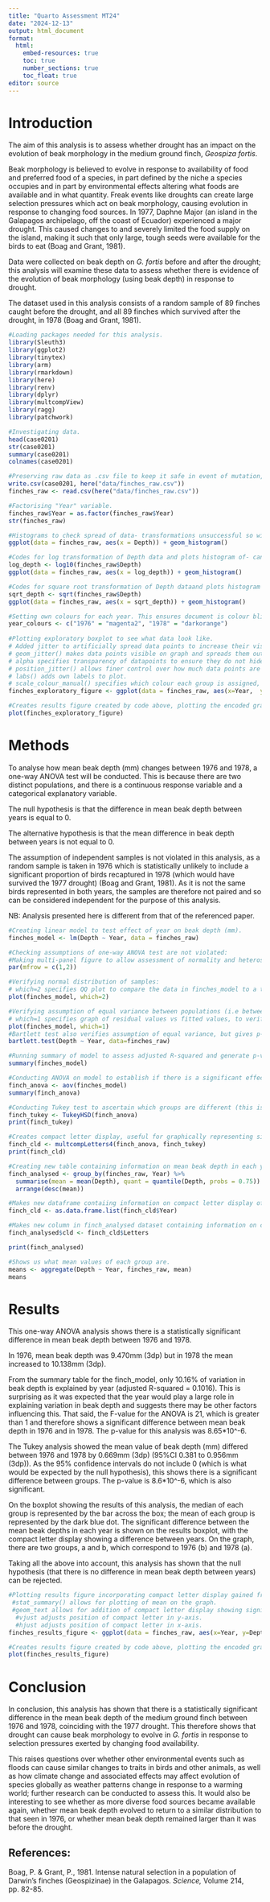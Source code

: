 ```yaml
---
title: "Quarto Assessment MT24"
date: "2024-12-13"
output: html_document
format: 
  html: 
    embed-resources: true
    toc: true
    number_sections: true
    toc_float: true
editor: source
---
```


# Introduction

The aim of this analysis is to assess whether drought has an impact on the evolution of beak morphology in the medium ground finch, *Geospiza fortis*.

Beak morphology is believed to evolve in response to availability of food and preferred food of a species, in part defined by the niche a species occupies and in part by environmental effects altering what foods are available and in what quantity.
Freak events like droughts can create large selection pressures which act on beak morphology, causing evolution in response to changing food sources.
In 1977, Daphne Major (an island in the Galapagos archipelago, off the coast of Ecuador) experienced a major drought.
This caused changes to and severely limited the food supply on the island, making it such that only large, tough seeds were available for the birds to eat (Boag and Grant, 1981).

Data were collected on beak depth on *G. fortis* before and after the drought; this analysis will examine these data to assess whether there is evidence of the evolution of beak morphology (using beak depth) in response to drought.

The dataset used in this analysis consists of a random sample of 89 finches caught before the drought, and all 89 finches which survived after the drought, in 1978 (Boag and Grant, 1981).

```r
#Loading packages needed for this analysis.
library(Sleuth3) 
library(ggplot2) 
library(tinytex) 
library(arm) 
library(rmarkdown)
library(here)
library(renv)
library(dplyr)
library(multcompView)
library(ragg)
library(patchwork)
```

```r
#Investigating data.
head(case0201)
str(case0201)
summary(case0201)
colnames(case0201)

#Preserving raw data as .csv file to keep it safe in event of mutation, and making new data frame which can be modified as necessary.
write.csv(case0201, here("data/finches_raw.csv"))
finches_raw <- read.csv(here("data/finches_raw.csv"))

#Factorising "Year" variable.
finches_raw$Year = as.factor(finches_raw$Year)
str(finches_raw)

#Histograms to check spread of data- transformations unsuccessful so will use untransformed data.
ggplot(data = finches_raw, aes(x = Depth)) + geom_histogram()

#Codes for log transformation of Depth data and plots histogram of- can see this transformation made data more left-skewed.
log_depth <- log10(finches_raw$Depth)
ggplot(data = finches_raw, aes(x = log_depth)) + geom_histogram()

#Codes for square root transformation of Depth dataand plots histogram of- can see this transformation also made data more left-skewed.
sqrt_depth <- sqrt(finches_raw$Depth)
ggplot(data = finches_raw, aes(x = sqrt_depth)) + geom_histogram()
```

```r
#Setting own colours for each year. This ensures document is colour blind friendly, increasing document accessibility, and more reproducible (as this makes sure each year is always represented by the same colour when colour is specified).
year_colours <- c("1976" = "magenta2", "1978" = "darkorange")
         
#Plotting exploratory boxplot to see what data look like. 
# Added jitter to artificially spread data points to increase their visibility, with random      seed to ensure jitter is the same every time.
# geom_jitter() makes data points visible on graph and spreads them out. 
# alpha specifies transparency of datapoints to ensure they do not hide graph.
# position_jitter() allows finer control over how much data points are spread by. Seed makes     figure more reproducible by specifying how data points spread in the same way every time.
# labs() adds own labels to plot. 
# scale_colour_manual() specifies which colour each group is assigned, based on year_colours      coded above.
finches_exploratory_figure <- ggplot(data = finches_raw, aes(x=Year,  y=Depth, group = Year)) + geom_boxplot(aes(color = Year)) + geom_jitter(aes(color = Year), alpha = 0.25, position = position_jitter(width = 0.2, seed=0)) + labs (x= "Year", y = "Beak depth (mm)") + scale_colour_manual(values = year_colours) 

#Creates results figure created by code above, plotting the encoded graph.
plot(finches_exploratory_figure)
```

# Methods

To analyse how mean beak depth (mm) changes between 1976 and 1978, a one-way ANOVA test will be conducted.
This is because there are two distinct populations, and there is a continuous response variable and a categorical explanatory variable.

The null hypothesis is that the difference in mean beak depth between years is equal to 0.

The alternative hypothesis is that the mean difference in beak depth between years is not equal to 0.

The assumption of independent samples is not violated in this analysis, as a random sample is taken in 1976 which is statistically unlikely to include a significant proportion of birds recaptured in 1978 (which would have survived the 1977 drought) (Boag and Grant, 1981). As it is not the same birds represented in both years, the samples are therefore not paired and so can be considered independent for the purpose of this analysis. 

NB: Analysis presented here is different from that of the referenced paper.

```r

#Creating linear model to test effect of year on beak depth (mm).
finches_model <- lm(Depth ~ Year, data = finches_raw)

#Checking assumptions of one-way ANOVA test are not violated:
#Making multi-panel figure to allow assessment of normality and heteroscedascity of model using par() function.
par(mfrow = c(1,2))

#Verifying normal distribution of samples:
# which=2 specifies QQ plot to compare the data in finches_model to a theoretical normal dataset, to verify data is normally distributed. As points mostly lie on straight line, can assume this sample is normally distributed.
plot(finches_model, which=2)

#Verifying assumption of equal variance between populations (i.e between 1976 and 1978), ensuring homoscedasicity.
# which=1 specifies graph of residual values vs fitted values, to verify population variances are equal between samples.
plot(finches_model, which=1)
#Bartlett test also verifies assumption of equal variance, but gives p-value. In this case, p=0.2144 and 0.2144 > 0.05 therefore equal variance between populations and assumption is not violated.
bartlett.test(Depth ~ Year, data=finches_raw)

#Running summary of model to assess adjusted R-squared and generate p-value and F-values..
summary(finches_model)
```

```r
#Conducting ANOVA on model to establish if there is a significant effect of year on beak depth. Produces anova table.
finch_anova <- aov(finches_model)
summary(finch_anova)

#Conducting Tukey test to ascertain which groups are different (this is already known but necessary for subsequent code). Produces Tukey post-hoc multiple comparisons table.
finch_tukey <- TukeyHSD(finch_anova)
print(finch_tukey)

#Creates compact letter display, useful for graphically representing significant differences between groups.
finch_cld <- multcompLetters4(finch_anova, finch_tukey)
print(finch_cld)

#Creating new table containing information on mean beak depth in each year, the 3rd quantile of each group and what compact letter each group belongs to.
finch_analysed <- group_by(finches_raw, Year) %>% 
  summarise(mean = mean(Depth), quant = quantile(Depth, probs = 0.75)) %>% 
  arrange(desc(mean))

#Makes new dataframe contaiing information on compact letter display of each group.
finch_cld <- as.data.frame.list(finch_cld$Year)

#Makes new column in finch_analysed dataset containing information on compact letter display for each group (1976 or 1978)
finch_analysed$cld <- finch_cld$Letters

print(finch_analysed)

#Shows us what mean values of each group are.
means <- aggregate(Depth ~ Year, finches_raw, mean)
means
```

# Results

This one-way ANOVA analysis shows there is a statistically significant difference in mean beak depth between 1976 and 1978.

In 1976, mean beak depth was 9.470mm (3dp) but in 1978 the mean increased to 10.138mm (3dp).

From the summary table for the finch_model, only 10.16% of variation in beak depth is explained by year (adjusted R-squared = 0.1016).
This is surprising as it was expected that the year would play a large role in explaining variation in beak depth and suggests there may be other factors influencing this.
That said, the F-value for the ANOVA is 21, which is greater than 1 and therefore shows a significant difference between mean beak depth in 1976 and in 1978.
The p-value for this analysis was 8.65\*10\^-6.

The Tukey analysis showed the mean value of beak depth (mm) differed between 1976 and 1978 by 0.669mm (3dp) (95%CI 0.381 to 0.956mm (3dp)).
As the 95% confidence intervals do not include 0 (which is what would be expected by the null hypothesis), this shows there is a significant difference between groups.
The p-value is 8.6\*10\^-6, which is also significant.

On the boxplot showing the results of this analysis, the median of each group is represented by the bar across the box; the mean of each group is represented by the dark blue dot.
The significant difference between the mean beak depths in each year is shown on the results boxplot, with the compact letter display showing a difference between years.
On the graph, there are two groups, a and b, which correspond to 1976 (b) and 1978 (a).

Taking all the above into account, this analysis has shown that the null hypothesis (that there is no difference in mean beak depth between years) can be rejected.

```r

#Plotting results figure incorporating compact letter display gained from analysis. Code is similar to that for exploratory figure but have added code to show mean of each group and compact letter display for each group on graph. Raw data is not shown on this figure as this is an explanatory figure showing the result of the one-way ANOVA conducted.
 #stat_summary() allows for plotting of mean on the graph.
 #geom_text allows for addition of compact letter display showing significant difference between 2 groups. 
  #vjust adjusts position of compact letter in y-axis.
  #hjust adjusts position of compact letter in x-axis.
finches_results_figure <- ggplot(data = finches_raw, aes(x=Year, y=Depth, group = Year)) + geom_boxplot(aes(color = Year)) + geom_jitter(aes(color = Year), alpha = 0.25, position = position_jitter(width = 0.2, seed=0)) + labs (x= "Year", y = "Beak depth (mm)") + scale_colour_manual(values = year_colours) + stat_summary(fun=mean, colour = "darkblue", geom = "pointrange", shape = 16, size = 0.3, show.legend = FALSE) + geom_text(data = finch_analysed, aes(x=Year, y=quant,label = cld), size = 5, vjust = -1, hjust = -6)

#Creates results figure created by code above, plotting the encoded graph.
plot(finches_results_figure)
```

# Conclusion

In conclusion, this analysis has shown that there is a statistically significant difference in the mean beak depth of the medium ground finch between 1976 and 1978, coinciding with the 1977 drought.
This therefore shows that drought can cause beak morphology to evolve in *G. fortis* in response to selection pressures exerted by changing food availability.

This raises questions over whether other environmental events such as floods can cause similar changes to traits in birds and other animals, as well as how climate change and associated effects may affect evolution of species globally as weather patterns change in response to a warming world; further research can be conducted to assess this. It would also be interesting to see whether as more diverse food sources became available again, whether mean beak depth evolved to return to a similar distribution to that seen in 1976, or whether mean beak depth remained larger than it was before the drought.

## References:

Boag, P. & Grant, P., 1981.
Intense natural selection in a population of Darwin's finches (Geospizinae) in the Galapagos.
*Science,* Volume 214, pp. 82-85.
